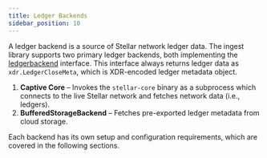 ```yaml
---
title: Ledger Backends
sidebar_position: 10
---
```


A ledger backend is a source of Stellar network ledger data. The ingest library supports two primary ledger backends, both implementing the [ledgerbackend](https://github.com/stellar/go/blob/master/ingest/ledgerbackend/ledger_backend.go) interface. This interface always returns ledger data as `xdr.LedgerCloseMeta`, which is XDR-encoded ledger metadata object.

1. **Captive Core** – Invokes the `stellar-core` binary as a subprocess which connects to the live Stellar network and fetches network data (i.e., ledgers).
2. **BufferedStorageBackend** – Fetches pre-exported ledger metadata from cloud storage.

Each backend has its own setup and configuration requirements, which are covered in the following sections.
